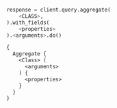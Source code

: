 
<Tabs className="code" groupId="languages">
<TabItem value="py" label="Python">

```python
response = client.query.aggregate(
    <CLASS>,
).with_fields(
    <properties>
).<arguments>.do()
```

</TabItem>
<TabItem value="graphql" label="GraphQL">

```graphql
{
  Aggregate {
    <Class> (
      <arguments>
    ) {
      <properties>
    }
  }
}
```

</TabItem>
</Tabs>